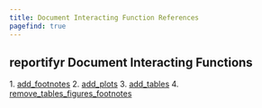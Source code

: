 ```yaml
---
title: Document Interacting Function References
pagefind: true
---
```



## reportifyr Document Interacting Functions

<Steps>
1. <a href={`${import.meta.env.BASE_URL}reference/document_interacting/add_footnotes/`}>add_footnotes</a>
2. <a href={`${import.meta.env.BASE_URL}reference/document_interacting/add_plots/`}>add_plots</a>
3. <a href={`${import.meta.env.BASE_URL}reference/document_interacting/add_tables/`}>add_tables</a>
4. <a href={`${import.meta.env.BASE_URL}reference/document_interacting/remove_tables_figures_footnotes/`}>remove_tables_figures_footnotes</a>
</Steps>
